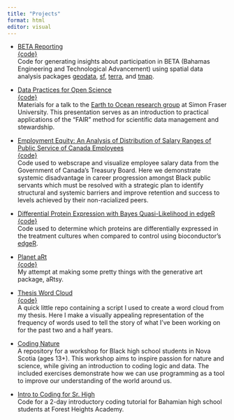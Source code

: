 ```yaml
---
title: "Projects"
format: html
editor: visual
---
```


-   [BETA Reporting](https://github.com/alburycatalina/BETA-Reporting)\
    [{code}](https://github.com/alburycatalina/BETA-Reporting)\
    Code for generating insights about participation in BETA (Bahamas Engineering and Technological Advancement) using spatial data analysis packages [geodata](https://cran.r-project.org/web/packages/geodata/index.html), [sf](https://r-spatial.github.io/sf/), [terra](https://cran.r-project.org/web/packages/terra/index.html), and [tmap](https://cran.r-project.org/web/packages/tmap/vignettes/tmap-getstarted.html).

-   [Data Practices for Open Science](https://alburycatalina.github.io/data-practices/data-practices-for-open-science.html#/title-slide)\
    [{code}](https://github.com/alburycatalina/data-practices)\
    Materials for a talk to the [Earth to Ocean research group](https://earthtooceansfu.ca/) at Simon Fraser University. This presentation serves as an introduction to practical applications of the "FAIR" method for scientific data management and stewardship.

-   [Employment Equity: An Analysis of Distribution of Salary Ranges of Public Service of Canada Employees](https://employment-equity.github.io/)\
    [{code}](https://github.com/Employment-Equity/employment-equity.github.io)\
    Code used to webscrape and visualize employee salary data from the Government of Canada's Treasury Board. Here we demonstrate systemic disadvantage in career progression amongst Black public servants which must be resolved with a strategic plan to identify structural and systemic barriers and improve retention and success to levels achieved by their non-racialized peers.

-   [Differential Protein Expression with Bayes Quasi-Likelihood in edgeR](https://github.com/alburycatalina/Fracy_TMT_DifferentialExpression)\
    [{code}](https://github.com/alburycatalina/Fracy_TMT_DifferentialExpression)\
    Code used to determine which proteins are differentially expressed in the treatment cultures when compared to control using bioconductor's [edgeR](https://bioconductor.org/packages/release/bioc/html/edgeR.html).

-   [Planet aRt](https://github.com/alburycatalina/planet-aRt)\
    [{code}](https://github.com/alburycatalina/planet-aRt/blob/main/planet-aRt.R)\
    My attempt at making some pretty things with the generative art package, aRtsy.

-   [Thesis Word Cloud](https://github.com/alburycatalina/ThesisWordCloud)\
    [{code}](https://github.com/alburycatalina/ThesisWordCloud/blob/main/thesis_wordcloud.R)\
    A quick little repo containing a script I used to create a word cloud from my thesis. Here I make a visually appealing representation of the frequency of words used to tell the story of what I've been working on for the past two and a half years.

-   [Coding Nature](https://github.com/alburycatalina/Coding-Nature)\
    A repository for a workshop for Black high school students in Nova Scotia (ages 13+). This workshop aims to inspire passion for nature and science, while giving an introduction to coding logic and data. The included exercises demonstrate how we can use programming as a tool to improve our understanding of the world around us.

-   [Intro to Coding for Sr. High](https://github.com/alburycatalina/FHA_intro_to_coding)\
    Code for a 2-day introductory coding tutorial for Bahamian high school students at Forest Heights Academy.

## 
